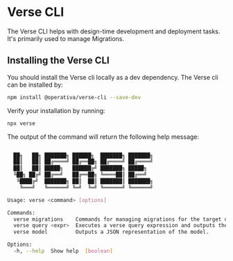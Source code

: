 
# Verse CLI

The Verse CLI helps with design-time development and deployment tasks. It's primarily used to manage Migrations.

## Installing the Verse CLI

You should install the Verse cli locally as a dev dependency. The Verse cli can be installed by:

```bash npm2yarn
npm install @operativa/verse-cli --save-dev
```

Verify your installation by running:

```bash npm2yarn
npx verse
```

The output of the command will return the following help message:

```bash

  ██╗   ██╗ ███████╗ ██████╗  ███████╗ ███████╗
  ██║   ██║ ██╔════╝ ██╔══██╗ ██╔════╝ ██╔════╝
  ██║   ██║ █████╗   ██████╔╝ ███████╗ █████╗  
  ╚██╗ ██╔╝ ██╔══╝   ██╔══██╗ ╚════██║ ██╔══╝  
   ╚████╔╝  ███████╗ ██║  ██║ ███████║ ███████╗
    ╚═══╝   ╚══════╝ ╚═╝  ╚═╝ ╚══════╝ ╚══════╝

Usage: verse <command> [options]

Commands:
  verse migrations    Commands for managing migrations for the target database.
  verse query <expr>  Executes a verse query expression and outputs the results.
  verse model         Outputs a JSON representation of the model.

Options:
  -h, --help  Show help  [boolean]

```

